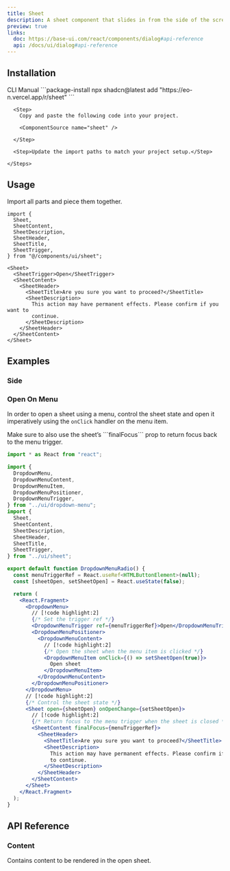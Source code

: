 ```yaml
---
title: Sheet
description: A sheet component that slides in from the side of the screen, used for displaying additional content or actions without taking up the full screen.
preview: true
links:
  doc: https://base-ui.com/react/components/dialog#api-reference
  api: /docs/ui/dialog#api-reference
---
```


<ComponentTabs name="sheet-demo" />

## Installation

<CodeTabs>

  <TabsList>
    <TabsTrigger value="cli">CLI</TabsTrigger>
    <TabsTrigger value="manual">Manual</TabsTrigger>
  </TabsList>

  <TabsContent value="cli">
    ```package-install 
    npx shadcn@latest add "https://eo-n.vercel.app/r/sheet"
    ```
  </TabsContent>

  <TabsContent value="manual">
    <Steps>

      <Step>
        Copy and paste the following code into your project.

        <ComponentSource name="sheet" />

      </Step>
      
      <Step>Update the import paths to match your project setup.</Step>

    </Steps>
  </TabsContent>

</CodeTabs>

## Usage

Import all parts and piece them together.

```tsx
import {
  Sheet,
  SheetContent,
  SheetDescription,
  SheetHeader,
  SheetTitle,
  SheetTrigger,
} from "@/components/ui/sheet";
```

```tsx
<Sheet>
  <SheetTrigger>Open</SheetTrigger>
  <SheetContent>
    <SheetHeader>
      <SheetTitle>Are you sure you want to proceed?</SheetTitle>
      <SheetDescription>
        This action may have permanent effects. Please confirm if you want to
        continue.
      </SheetDescription>
    </SheetHeader>
  </SheetContent>
</Sheet>
```

## Examples

### Side

<ComponentTabs name="sheet-side" />

### Open On Menu

In order to open a sheet using a menu, control the sheet state and open it imperatively using the `onClick` handler on the menu item.

<Callout title="Return Focus Properly" type="warn">
  Make sure to also use the sheet’s ```finalFocus``` prop to return focus back
  to the menu trigger.
</Callout>

```jsx
import * as React from "react";

import {
  DropdownMenu,
  DropdownMenuContent,
  DropdownMenuItem,
  DropdownMenuPositioner,
  DropdownMenuTrigger,
} from "../ui/dropdown-menu";
import {
  Sheet,
  SheetContent,
  SheetDescription,
  SheetHeader,
  SheetTitle,
  SheetTrigger,
} from "../ui/sheet";

export default function DropdownMenuRadio() {
  const menuTriggerRef = React.useRef<HTMLButtonElement>(null);
  const [sheetOpen, setSheetOpen] = React.useState(false);

  return (
    <React.Fragment>
      <DropdownMenu>
        // [!code highlight:2]
        {/* Set the trigger ref */}
        <DropdownMenuTrigger ref={menuTriggerRef}>Open</DropdownMenuTrigger>
        <DropdownMenuPositioner>
          <DropdownMenuContent>
            // [!code highlight:2]
            {/* Open the sheet when the menu item is clicked */}
            <DropdownMenuItem onClick={() => setSheetOpen(true)}>
              Open sheet
            </DropdownMenuItem>
          </DropdownMenuContent>
        </DropdownMenuPositioner>
      </DropdownMenu>
      // [!code highlight:2]
      {/* Control the sheet state */}
      <Sheet open={sheetOpen} onOpenChange={setSheetOpen}>
        // [!code highlight:2]
        {/* Return focus to the menu trigger when the sheet is closed */}
        <SheetContent finalFocus={menuTriggerRef}>
          <SheetHeader>
            <SheetTitle>Are you sure you want to proceed?</SheetTitle>
            <SheetDescription>
              This action may have permanent effects. Please confirm if you want
              to continue.
            </SheetDescription>
          </SheetHeader>
        </SheetContent>
      </Sheet>
    </React.Fragment>
  );
}
```

## API Reference

### Content

Contains content to be rendered in the open sheet.

<AutoTypeTable path="./types/docs/sheet.ts" name="ContentProps" />
